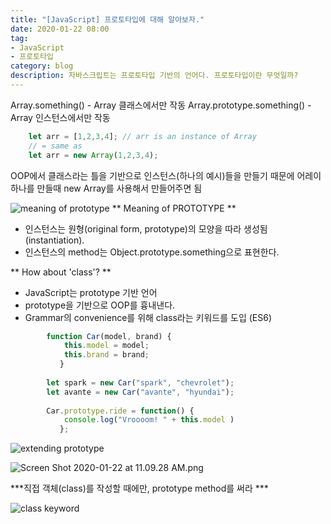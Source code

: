 ```yaml
---
title: "[JavaScript] 프로토타입에 대해 알아보자."
date: 2020-01-22 08:00
tag:
- JavaScript
- 프로토타입
category: blog
description: 자바스크립트는 프로토타입 기반의 언어다. 프로토타입이란 무엇일까?
---
```


Array.something() - Array 클래스에서만 작동
Array.prototype.something() - Array 인스턴스에서만 작동

```javascript
	let arr = [1,2,3,4]; // arr is an instance of Array
    // = same as
    let arr = new Array(1,2,3,4);
```
OOP에서 클래스라는 틀을 기반으로 인스턴스(하나의 예시)들을 만들기 때문에 어레이 하나를 만들때 new Array를 사용해서 만들어주면 됨 

![meaning of prototype](https://images.velog.io/post-images/hailey99/1fef5170-3cbb-11ea-ba44-090a8d9d9ea5/Screen-Shot-2020-01-22-at-11.01.36-AM.png)
** Meaning of PROTOTYPE **

- 인스턴스는 원형(original form, prototype)의 모양을 따라 생성됨(instantiation).
- 인스턴스의 method는 Object.prototype.something으로 표현한다.


** How about 'class'? **

- JavaScript는 prototype 기반 언어
- prototype을 기반으로 OOP를 흉내낸다.
- Grammar의 convenience를 위해 class라는 키워드를 도입 (ES6)
```javascript
		function Car(model, brand) {
        	this.model = model;
            this.brand = brand;
           }
           
        let spark = new Car("spark", "chevrolet");
        let avante = new Car("avante", "hyundai");
		
        Car.prototype.ride = function() {
        	console.log("Vroooom! " + this.model )
           };
```
           
  
![extending prototype](https://images.velog.io/post-images/hailey99/34c2a0b0-3cbc-11ea-b99d-39928e6a7743/Screen-Shot-2020-01-22-at-11.09.04-AM.png)



![Screen Shot 2020-01-22 at 11.09.28 AM.png](https://images.velog.io/post-images/hailey99/3abfd4b0-3cbc-11ea-b99d-39928e6a7743/Screen-Shot-2020-01-22-at-11.09.28-AM.png)
 
 ***직접 객체(class)를 작성할 때에만, prototype method를 써라 ***
 
 
![class keyword](https://images.velog.io/post-images/hailey99/60f8ae90-3cbc-11ea-b99d-39928e6a7743/Screen-Shot-2020-01-22-at-11.10.22-AM.png)
